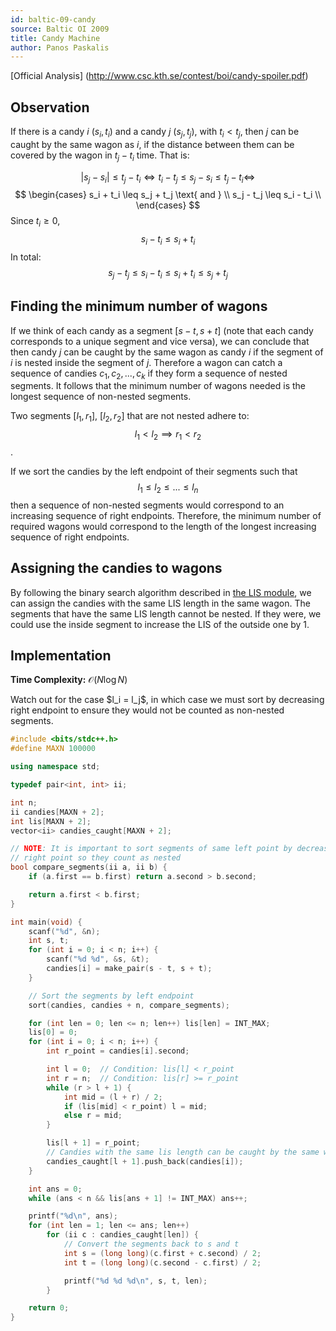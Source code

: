 ```yaml
---
id: baltic-09-candy
source: Baltic OI 2009
title: Candy Machine
author: Panos Paskalis
---
```


[Official Analysis] (http://www.csc.kth.se/contest/boi/candy-spoiler.pdf)

## Observation

If there is a candy $i$ $(s_i, t_i)$ and a candy $j$ $(s_j, t_j)$, with
$t_i < t_j$, then $j$ can be caught by the same wagon as $i$, if the distance
between them can be covered by the wagon in $t_j - t_i$ time. That is:

$$
|s_j - s_i| \leq t_j - t_i \iff
t_i - t_j \leq s_j - s_i \leq t_j - t_i \iff
$$
$$
\begin{cases}
    s_i + t_i \leq s_j + t_j \text{ and } \\
    s_j - t_j \leq s_i - t_i \\
\end{cases}
$$
Since $t_i \geq 0$,
$$
s_i - t_i \leq s_i + t_i
$$
In total:
$$
s_j - t_j \leq s_i - t_i \leq s_i + t_i \leq s_j + t_j
$$


## Finding the minimum number of wagons

If we think of each candy as a segment $[s - t, s + t]$
(note that each candy corresponds to a unique segment and vice versa), we can
conclude that then candy $j$ can be caught by the same wagon as candy $i$ if
the segment of $i$ is nested inside the segment of $j$.
Therefore a wagon can catch a sequence of candies $c_1, c_2, ..., c_k$
if they form a sequence of nested segments. It follows that the minimum number
of wagons needed is the longest sequence of non-nested segments.

Two segments $[l_1, r_1]$, $[l_2, r_2]$ that are not nested adhere to:
$$l_1 < l_2 \implies r_1 < r_2$$.


If we sort the candies by the left endpoint of their segments such that
$$
l_1 \leq l_2 \leq ... \leq l_n
$$
then a sequence of non-nested segments would correspond to an increasing
sequence of right endpoints. Therefore, the minimum number of required wagons
would correspond to the length of the longest increasing sequence of right
endpoints.

## Assigning the candies to wagons

By following the binary search algorithm described in
[the LIS module](/gold/lis), we can assign the candies with the same LIS
length in the same wagon. The segments that have the same LIS length cannot be
nested. If they were, we could use the inside segment to increase the LIS of
the outside one by 1.

## Implementation

**Time Complexity:** $\mathcal{O}(N \log N)$

<Warning>
Watch out for the case $l_i = l_j$, in which case we must sort by decreasing
right endpoint to ensure they would not be counted as non-nested segments.
</Warning>

<LanguageSection>
<CPPSection>

```cpp
#include <bits/stdc++.h>
#define MAXN 100000

using namespace std;

typedef pair<int, int> ii;

int n;
ii candies[MAXN + 2];
int lis[MAXN + 2];
vector<ii> candies_caught[MAXN + 2];

// NOTE: It is important to sort segments of same left point by decreasing
// right point so they count as nested
bool compare_segments(ii a, ii b) {
	if (a.first == b.first) return a.second > b.second;

	return a.first < b.first;
}

int main(void) {
	scanf("%d", &n);
	int s, t;
	for (int i = 0; i < n; i++) {
		scanf("%d %d", &s, &t);
		candies[i] = make_pair(s - t, s + t);
	}

	// Sort the segments by left endpoint
	sort(candies, candies + n, compare_segments);

	for (int len = 0; len <= n; len++) lis[len] = INT_MAX;
	lis[0] = 0;
	for (int i = 0; i < n; i++) {
		int r_point = candies[i].second;

		int l = 0;  // Condition: lis[l] < r_point
		int r = n;  // Condition: lis[r] >= r_point
		while (r > l + 1) {
			int mid = (l + r) / 2;
			if (lis[mid] < r_point) l = mid;
			else r = mid;
		}

		lis[l + 1] = r_point;
		// Candies with the same lis length can be caught by the same wagon
		candies_caught[l + 1].push_back(candies[i]);
	}

	int ans = 0;
	while (ans < n && lis[ans + 1] != INT_MAX) ans++;

	printf("%d\n", ans);
	for (int len = 1; len <= ans; len++)
		for (ii c : candies_caught[len]) {
			// Convert the segments back to s and t
			int s = (long long)(c.first + c.second) / 2;
			int t = (long long)(c.second - c.first) / 2;

			printf("%d %d %d\n", s, t, len);
		}

	return 0;
}
```

</CPPSection>
</LanguageSection>
